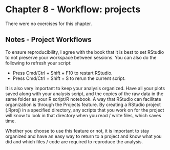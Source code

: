 # Chapter 8 - Workflow: projects {-}

There were no exercises for this chapter.

## Notes - Project Workflows {-}

To ensure reproducibility, I agree with the book that it is best to set RStudio to not preserve your workspace between sessions. You can also do the following to refresh your script:

* Press Cmd/Ctrl + Shift + F10 to restart RStudio.
* Press Cmd/Ctrl + Shift + S to rerun the current script.

It is also very important to keep your analysis organized. Have all your plots saved along with your analysis script, and the copies of the raw data in the same folder as your R script/R notebook. A way that RStudio can facilitate organization is through the Projects feature. By creating a RStudio project (.Rproj) in a specified directory, any scripts that you work on for the project will know to look in that directory when you read / write files, which saves time.

Whether you choose to use this feature or not, it is important to stay organized and have an easy way to return to a project and know what you did and which files / code are required to reproduce the analysis. 